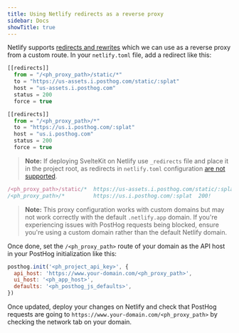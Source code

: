 ```yaml
---
title: Using Netlify redirects as a reverse proxy
sidebar: Docs
showTitle: true
---
```



<ProxyWarning />

<RegionWarning />

<ProxyPathNamesWarning />

Netlify supports [redirects and rewrites](https://docs.netlify.com/routing/redirects/#syntax-for-the-redirects-file) which we can use as a reverse proxy from a custom route. In your `netlify.toml` file, add a redirect like this:

```js
[[redirects]]
  from = "/<ph_proxy_path>/static/*"
  to = "https://us-assets.i.posthog.com/static/:splat"
  host = "us-assets.i.posthog.com"
  status = 200
  force = true

[[redirects]]
  from = "/<ph_proxy_path>/*"
  to = "https://us.i.posthog.com/:splat"
  host = "us.i.posthog.com"
  status = 200
  force = true
```

> **Note:** If deploying SvelteKit on Netlify use `_redirects` file and place it in the project root, as redirects in `netlify.toml` configuration [are not supported](https://docs.netlify.com/frameworks/sveltekit/#limitations).

```js
/<ph_proxy_path>/static/*  https://us-assets.i.posthog.com/static/:splat  200!
/<ph_proxy_path>/*         https://us.i.posthog.com/:splat  200!
```

> **Note:** This proxy configuration works with custom domains but may not work correctly with the default `.netlify.app` domain. If you're experiencing issues with PostHog requests being blocked, ensure you're using a custom domain rather than the default Netlify domain.

Once done, set the `/<ph_proxy_path>` route of your domain as the API host in your PostHog initialization like this:

```js
posthog.init('<ph_project_api_key>', {
  api_host: 'https://www.your-domain.com/<ph_proxy_path>',
  ui_host: '<ph_app_host>',
  defaults: '<ph_posthog_js_defaults>',
})
```

Once updated, deploy your changes on Netlify and check that PostHog requests are going to `https://www.your-domain.com/<ph_proxy_path>` by checking the network tab on your domain.
